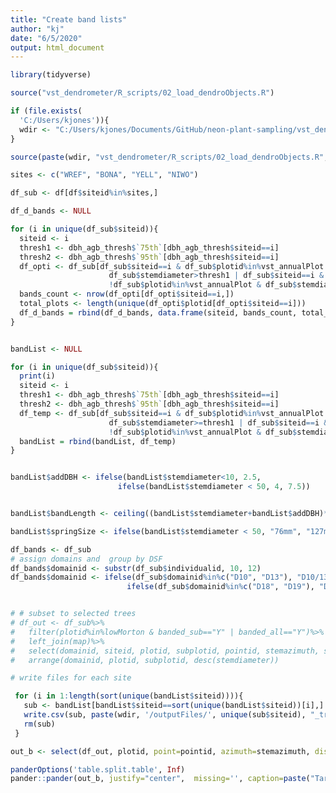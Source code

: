 ```yaml
---
title: "Create band lists"
author: "kj"
date: "6/5/2020"
output: html_document
---
```


```r
library(tidyverse)

source("vst_dendrometer/R_scripts/02_load_dendroObjects.R")

if (file.exists(
  'C:/Users/kjones')){
  wdir <- "C:/Users/kjones/Documents/GitHub/neon-plant-sampling/vst_dendrometer"
}

source(paste(wdir, "vst_dendrometer/R_scripts/02_load_dendroObjects.R", sep='/'))

```


```r

sites <- c("WREF", "BONA", "YELL", "NIWO")

df_sub <- df[df$siteid%in%sites,]

```

```r

df_d_bands <- NULL

for (i in unique(df_sub$siteid)){
  siteid <- i
  thresh1 <- dbh_agb_thresh$`75th`[dbh_agb_thresh$siteid==i]
  thresh2 <- dbh_agb_thresh$`95th`[dbh_agb_thresh$siteid==i]
  df_opti <- df_sub[df_sub$siteid==i & df_sub$plotid%in%vst_annualPlot &
                      df_sub$stemdiameter>thresh1 | df_sub$siteid==i &
                      !df_sub$plotid%in%vst_annualPlot & df_sub$stemdiameter>thresh2,]
  bands_count <- nrow(df_opti[df_opti$siteid==i,])
  total_plots <- length(unique(df_opti$plotid[df_opti$siteid==i]))
  df_d_bands = rbind(df_d_bands, data.frame(siteid, bands_count, total_plots))
}  



```


```r

bandList <- NULL

for (i in unique(df_sub$siteid)){
  print(i)
  siteid <- i
  thresh1 <- dbh_agb_thresh$`75th`[dbh_agb_thresh$siteid==i]
  thresh2 <- dbh_agb_thresh$`95th`[dbh_agb_thresh$siteid==i]
  df_temp <- df_sub[df_sub$siteid==i & df_sub$plotid%in%vst_annualPlot &
                      df_sub$stemdiameter>=thresh1 | df_sub$siteid==i &
                      !df_sub$plotid%in%vst_annualPlot & df_sub$stemdiameter>=thresh2,]
  bandList = rbind(bandList, df_temp)
}  


bandList$addDBH <- ifelse(bandList$stemdiameter<10, 2.5,
                        ifelse(bandList$stemdiameter < 50, 4, 7.5))


bandList$bandLength <- ceiling((bandList$stemdiameter+bandList$addDBH)*3.14)

bandList$springSize <- ifelse(bandList$stemdiameter < 50, "76mm", "127mm")

```


```r
df_bands <- df_sub
# assign domains and  group by DSF
df_bands$domainid <- substr(df_sub$individualid, 10, 12)
df_bands$domainid <- ifelse(df_sub$domainid%in%c("D10", "D13"), "D10/13", 
                          ifelse(df_sub$domainid%in%c("D18", "D19"), "D18/19", df_bands$domainid))


# # subset to selected trees 
# df_out <- df_sub%>%
#   filter(plotid%in%lowMorton & banded_sub=="Y" | banded_all=="Y")%>%
#   left_join(map)%>%
#   select(domainid, siteid, plotid, subplotid, pointid, stemazimuth, stemdistance, taxonid, individualid, growthform, stemdiameter, templateSize, springLength)%>%
#   arrange(domainid, plotid, subplotid, desc(stemdiameter))

# write files for each site

 for (i in 1:length(sort(unique(bandList$siteid)))){
   sub <- bandList[bandList$siteid==sort(unique(bandList$siteid))[i],]
   write.csv(sub, paste(wdir, '/outputFiles/', unique(sub$siteid), "_treesToBand_nlcdOptimized.csv", sep=""), row.names=FALSE)
   rm(sub)
 }

out_b <- select(df_out, plotid, point=pointid, azimuth=stemazimuth, distance=stemdistance, taxonid, individualid, stemdiameter)

panderOptions('table.split.table', Inf)
pander::pander(out_b, justify="center",  missing='', caption=paste("Target trees to band n=", nrow(out_b)))


```


